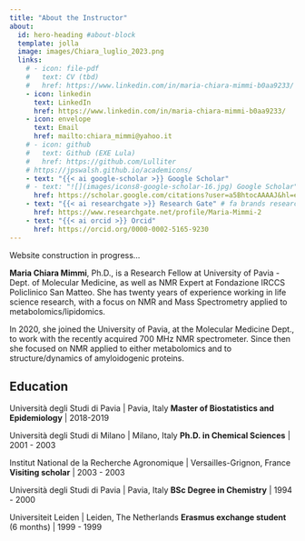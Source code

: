 ```yaml
---
title: "About the Instructor"
about:
  id: hero-heading #about-block 
  template: jolla
  image: images/Chiara_luglio_2023.png
  links:
    # - icon: file-pdf
    #   text: CV (tbd)
    #   href: https://www.linkedin.com/in/maria-chiara-mimmi-b0aa9233/  
    - icon: linkedin
      text: LinkedIn
      href: https://www.linkedin.com/in/maria-chiara-mimmi-b0aa9233/
    - icon: envelope
      text: Email
      href: mailto:chiara_mimmi@yahoo.it
    # - icon: github
    #   text: Github (EXE Lula)
    #   href: https://github.com/Lulliter
    # https://jpswalsh.github.io/academicons/
    - text: "{{< ai google-scholar >}} Google Scholar"
    # - text: "![](images/icons8-google-scholar-16.jpg) Google Scholar"
      href: https://scholar.google.com/citations?user=a5BhtocAAAAJ&hl=en&oi=ao
    - text: "{{< ai researchgate >}} Research Gate" # fa brands researchgate
      href: https://www.researchgate.net/profile/Maria-Mimmi-2
    - text: "{{< ai orcid >}} Orcid"
      href: https://orcid.org/0000-0002-5165-9230
---
```


::: {.callout-caution collapse="false"}
Website construction in progress...
:::
 

:::{#hero-heading}

**Maria Chiara Mimmi**, Ph.D., is a Research Fellow at University of Pavia - Dept. of Molecular Medicine, as well as NMR Expert at Fondazione IRCCS Policlinico San Matteo. She has twenty years of experience working in life science research, with a focus on NMR and Mass Spectrometry applied to metabolomics/lipidomics.

In 2020, she joined the University of Pavia, at the Molecular Medicine Dept., to work with the recently acquired 700 MHz NMR spectrometer. Since then she focused on NMR applied to either metabolomics and to structure/dynamics of amyloidogenic proteins.

## Education

Università degli Studi di Pavia | Pavia, Italy 
**Master of Biostatistics and Epidemiology** | 2018-2019

Università degli Studi di Milano | Milano, Italy 
**Ph.D. in Chemical Sciences** | 2001 - 2003

Institut National de la Recherche Agronomique |  Versailles-Grignon, France 
**Visiting scholar** | 2003 - 2003

Università degli Studi di Pavia | Pavia, Italy 
**BSc Degree in Chemistry** | 1994 - 2000

Universiteit Leiden | Leiden, The Netherlands 
**Erasmus exchange student** (6 months) | 1999 - 1999


:::




<!-- ## Teaching Team -->

<!-- #### Andrew Bray -->

<!-- Andrew Bray is a statistician at UC Berkeley where he develops and teaches courses in statistics and data science. His gets excited about empowering students to use data to understand the world and enjoys being part of a community of people developing open source software and open source educational resources. Though primarily an R user, last year he taught a large data science class to 1100 students in Python, which had him sorely missing the R Markdown ecosystem. The experience made him particularly grateful for Quarto as a bridge to other communities of data scientists. -->

<!-- #### Rebecca Barter -->

<!-- Rebecca is a statistician, data scientist, educator, and communicator who has a dual passion for empowering others by teaching critical thinking and technical skills for data science, and for uncovering the hidden patterns and stories that live inside complex datasets (primarily related to healthcare and medicine). She is currently a postdoc at UC Berkeley and she sometimes writes about data science and R on her website at [www.rebeccabarter.com](https://www.rebeccabarter.com). -->



